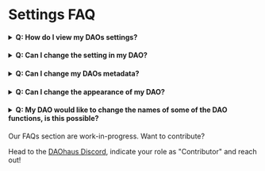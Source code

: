 # Settings FAQ

<h4>
  <details>
    <summary>Q: How do I view my DAOs settings?</summary>
    <p>&nbsp;</p>
    A: You can view you DAOs setting by clicking on the gear icon in the left
    menu bar.
  </details>
</h4>

<h4>
  <details>
    <summary>Q: Can I change the setting in my DAO?</summary>
    <p>&nbsp;</p>
    A: Currently, settings for proposal deposit, processing reward, voting
    period and proposal velocity can not be changed.
  </details>
</h4>

<h4>
  <details>
    <summary>Q: Can I change my DAOs metadata? </summary>
    <p>&nbsp;</p>
    A: Yes, you can change the DAOs Avatar, name, description, long description,
    purpose and tags. You may also add or edit the DAOs community links.
  </details>
</h4>

<h4>
  <details>
    <summary>Q: Can I change the appearance of my DAO?</summary>
    <p>&nbsp;</p>
    A: From the settings, click on edit custom theme. You may change primary,
    secondary and background colors. You may also change your background to an
    image. Additionally you can also change fonts.
  </details>
</h4>

<h4>
  <details>
    <summary>
      Q: My DAO would like to change the names of some of the DAO functions, is
      this possible?
    </summary>
    <p>&nbsp;</p>
    A: While in the Edit Custom Theme section, you can click the "Wording" tab
    and you can change many of the words used in the user interface. For example
    your DAO may find it easier to call "boosts" something like "add-ons".
  </details>
</h4>

Our FAQs section are work-in-progress. Want to contribute?

Head to the [DAOhaus Discord](https://discord.gg/HNXHfN8ZUJ), indicate your role as "Contributor" and reach out!
